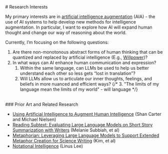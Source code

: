 

<Layout>
# Research Interests

My primary interests are in [artificial intelligence augmentation](https://distill.pub/2017/aia/) (AIA) - the use of AI systems to help develop new methods for intelligence augmentation. In particular, I want to explore how AI will expand human thought and change our way of reasoning about the world.

Currently, I’m focusing on the following questions:

1. Are there non-monotonous abstract forms of human thinking that can be quantized and replaced by artificial intelligence (E.g., [Willpower](https://zkirby.com/writings/ai-parental-controls))?
2. In what ways can AI enhance human communication and expression?
   1. Within the same language, can LLMs be used to help us better understand each other so less gets “lost in translation”?
   2. Will LLMs allow us to articulate our inner thoughts, feelings, and beliefs in more nuanced and efficient ways?
      {/* 3. "The limits of my language mean the limits of my world" - will language */}

<br />
### Prior Art and Related Research

- [Using Artificial Intelligence to Augment Human Intelligence](https://distill.pub/2017/aia/) (Shan Carter and Michael Nielsen)
- [Reading Subtext: Evaluating Large Language Models on Short Story Summarization with Writers](https://arxiv.org/pdf/2403.01061.pdf) (Melanie Subbiah, et al)
- [Metaphorian: Leveraging Large Language Models to Support Extended Metaphor Creation for Science Writing](https://dl.acm.org/doi/pdf/10.1145/3563657.3595996) (Kim, et al)
- [Notational Intelligence](https://thesephist.com/posts/notation/) (Linus Lee)

</Layout>
